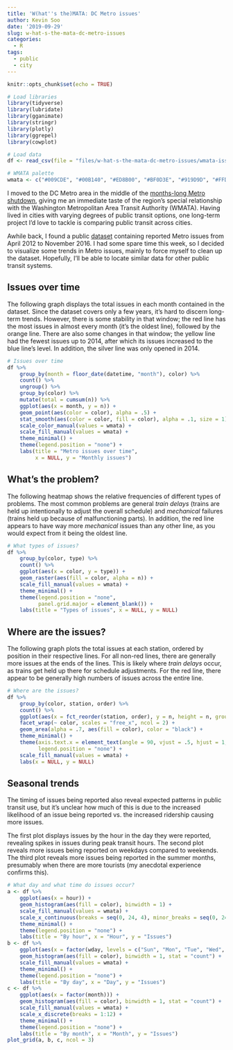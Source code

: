 ```yaml
---
title: 'W(hat''s the)MATA: DC Metro issues'
author: Kevin Soo
date: '2019-09-29'
slug: w-hat-s-the-mata-dc-metro-issues
categories:
  - R
tags:
  - public
  - city
---
```


```r
knitr::opts_chunk$set(echo = TRUE)

# Load libraries
library(tidyverse)
library(lubridate)
library(gganimate)
library(stringr)
library(plotly)
library(ggrepel)
library(cowplot)

# Load data
df <- read_csv(file = "files/w-hat-s-the-mata-dc-metro-issues/wmata-issues-clean_2012-04_to_2016-11.csv")

# WMATA palette
wmata <- c("#009CDE", "#00B140", "#ED8B00", "#BF0D3E", "#919D9D", "#FFD100")
```

I moved to the DC Metro area in the middle of the [months-long Metro shutdown](https://www.washingtonpost.com/local/trafficandcommuting/despite-warnings-and-planning-metro-shutdown-leads-to-commute-meltdown-for-many/2019/05/29/b98302d4-8233-11e9-bce7-40b4105f7ca0_story.html), giving me an immediate taste of the region's special relationship with the Washington Metropolitan Area Transit Authority (WMATA). Having lived in cities with varying degrees of public transit options, one long-term project I'd love to tackle is comparing public transit across cities. 

Awhile back, I found a public [dataset](https://www.wmata.com/about/records/public-records.cfm) containing reported Metro issues from April 2012 to November 2016. I had some spare time this week, so I decided to visualize some trends in Metro issues, mainly to force myself to clean up the dataset. Hopefully, I'll be able to locate similar data for other public transit systems.

## Issues over time

The following graph displays the total issues in each month contained in the dataset. Since the dataset covers only a few years, it's hard to discern long-term trends. However, there is some stability in that window; the red line has the most issues in almost every month (it's the oldest line), followed by the orange line. There are also some changes in that window; the yellow line had the fewest issues up to 2014, after which its issues increased to the blue line's level. In addition, the silver line was only opened in 2014.

```r
# Issues over time
df %>%
    group_by(month = floor_date(datetime, "month"), color) %>%
    count() %>%
    ungroup() %>%
    group_by(color) %>%
    mutate(total = cumsum(n)) %>%
    ggplot(aes(x = month, y = n)) +
    geom_point(aes(color = color), alpha = .5) +
    stat_smooth(aes(color = color, fill = color), alpha = .1, size = 1) +
    scale_color_manual(values = wmata) +
    scale_fill_manual(values = wmata) +
    theme_minimal() +
    theme(legend.position = "none") +
    labs(title = "Metro issues over time",
         x = NULL, y = "Monthly issues")
```

## What's the problem?

The following heatmap shows the relative frequencies of different types of problems. The most common problems are general *train delays* (trains are held up intentionally to adjust the overall schedule) and *mechanical* failures (trains held up because of malfunctioning parts). In addition, the red line appears to have way more *mechanical* issues than any other line, as you would expect from it being the oldest line.

```r
# What types of issues?
df %>% 
    group_by(color, type) %>% 
    count() %>% 
    ggplot(aes(x = color, y = type)) +
    geom_raster(aes(fill = color, alpha = n)) +
    scale_fill_manual(values = wmata) +
    theme_minimal() +
    theme(legend.position = "none", 
          panel.grid.major = element_blank()) +
    labs(title = "Types of issues", x = NULL, y = NULL)
```

## Where are the issues?

The following graph plots the total issues at each station, ordered by position in their respective lines. For all non-red lines, there are generally more issues at the ends of the lines. This is likely where *train delays* occur, as trains get held up there for schedule adjustments. For the red line, there appear to be generally high numbers of issues across the entire line.

```r
# Where are the issues?
df %>% 
    group_by(color, station, order) %>% 
    count() %>% 
    ggplot(aes(x = fct_reorder(station, order), y = n, height = n, group = color, fill = color)) +
    facet_wrap(~ color, scales = "free_x", ncol = 2) +
    geom_area(alpha = .7, aes(fill = color), color = "black") +
    theme_minimal() +
    theme(axis.text.x = element_text(angle = 90, vjust = .5, hjust = 1, size = 6),
          legend.position = "none") +
    scale_fill_manual(values = wmata) +
    labs(x = NULL, y = NULL)
```

## Seasonal trends

The timing of issues being reported also reveal expected patterns in public transit use, but it's unclear how much of this is due to the increased likelihood of an issue being reported vs. the increased ridership causing more issues. 

The first plot displays issues by the hour in the day they were reported, revealing spikes in issues during peak transit hours. The second plot reveals more issues being reported on weekdays compared to weekends. The third plot reveals more issues being reported in the summer months, presumably when there are more tourists (my anecdotal experience confirms this).

```r
# What day and what time do issues occur?
a <- df %>% 
    ggplot(aes(x = hour)) +
    geom_histogram(aes(fill = color), binwidth = 1) +
    scale_fill_manual(values = wmata) +
    scale_x_continuous(breaks = seq(0, 24, 4), minor_breaks = seq(0, 24, 1)) +
    theme_minimal() +
    theme(legend.position = "none") +
    labs(title = "By hour", x = "Hour", y = "Issues")
b <- df %>% 
    ggplot(aes(x = factor(wday, levels = c("Sun", "Mon", "Tue", "Wed", "Thu", "Fri", "Sat")))) +
    geom_histogram(aes(fill = color), binwidth = 1, stat = "count") +
    scale_fill_manual(values = wmata) +
    theme_minimal() +
    theme(legend.position = "none") +
    labs(title = "By day", x = "Day", y = "Issues")
c <- df %>% 
    ggplot(aes(x = factor(month))) +
    geom_histogram(aes(fill = color), binwidth = 1, stat = "count") +
    scale_fill_manual(values = wmata) +
    scale_x_discrete(breaks = 1:12) +
    theme_minimal() +
    theme(legend.position = "none") +
    labs(title = "By month", x = "Month", y = "Issues")
plot_grid(a, b, c, ncol = 3)
```
